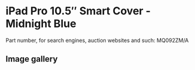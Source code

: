 # iPad Pro 10.5″ Smart Cover - Midnight Blue

Part number, for search engines, auction websites and such: MQ092ZM/A

## Image gallery

<div style={{ width: "768px" }}>
  <GalleryComponent
    images={[
      {
        original: "/everysource/MQ092",
        thumbnail: "/everypreview/MQ092",
      },
      {
        original: "/everysource/MQ092_AV1_GOLD",
        thumbnail: "/everypreview/MQ092_AV1_GOLD",
      },
      {
        original: "/everysource/MQ092_AV1_ROSEGOLD",
        thumbnail: "/everypreview/MQ092_AV1_ROSEGOLD",
      },
      {
        original: "/everysource/MQ092_AV1_SILVER",
        thumbnail: "/everypreview/MQ092_AV1_SILVER",
      },
      {
        original: "/everysource/MQ092_AV1_SPACE_GRAY",
        thumbnail: "/everypreview/MQ092_AV1_SPACE_GRAY",
      },
      {
        original: "/everysource/MQ092_AV2",
        thumbnail: "/everypreview/MQ092_AV2",
      },
      {
        original: "/everysource/MQ092_AV3",
        thumbnail: "/everypreview/MQ092_AV3",
      }
    ]}
  />
</div>